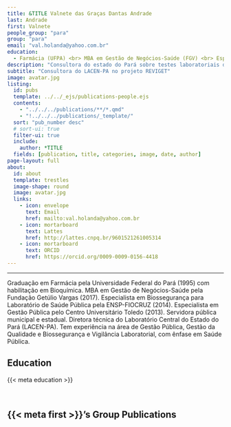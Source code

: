 ---
title: &TITLE Valnete das Graças Dantas Andrade
last: Andrade
first: Valnete
people_group: "para"
group: "para"
email: "val.holanda@yahoo.com.br"
education:
  - Farmácia (UFPA) <br> MBA em Gestão de Negócios-Saúde (FGV) <br> Especialista em Biossegurança para Laboratório de Saúde Pública (ENSP-FIOCRUZ) <br> Especialista em Gestão Pública (Centro Universitário Toledo)
description: "Consultora do estado do Pará sobre testes laboratoriais do LACEN-PA."
subtitle: "Consultora do LACEN-PA no projeto REVIGET"
image: avatar.jpg
listing:
  id: pubs
  template: ../../_ejs/publications-people.ejs
  contents:
    - "../../../publications/**/*.qmd"
    - "!../../../publications/_template/"
  sort: "pub_number desc"
  # sort-ui: true
  filter-ui: true
  include:
    author: *TITLE
  fields: [publication, title, categories, image, date, author]
page-layout: full
about:
  id: about
  template: trestles
  image-shape: round
  image: avatar.jpg
  links:
    - icon: envelope
      text: Email
      href: mailto:val.holanda@yahoo.com.br
    - icon: mortarboard
      text: Lattes
      href: http://lattes.cnpq.br/9601521261005314
    - icon: mortarboard
      text: ORCID
      href: https://orcid.org/0009-0009-0156-4418
---

<hr>
:::{#about}

Graduação em Farmácia pela Universidade Federal do Pará (1995) com habilitação em Bioquímica. MBA em Gestão de Negócios-Saúde pela Fundação Getúlio Vargas (2017). Especialista em Biossegurança para Laboratório de Saúde Pública pela ENSP-FIOCRUZ (2014). Especialista em Gestão Pública pelo Centro Universitário Toledo (2013). Servidora pública municipal e estadual. Diretora técnica do Laboratório Central do Estado do Pará (LACEN-PA). Tem experiência na área de Gestão Pública, Gestão da Qualidade e Biossegurança e Vigilância Laboratorial, com ênfase em Saúde Pública.

## Education
{{< meta education >}}

<br>

:::

## {{< meta first >}}'s Group Publications

:::{#pubs}
:::

